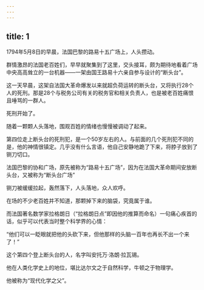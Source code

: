 ```yaml
---
---
---
```

title: 1
---



1794年5月8日的早晨，法国巴黎的路易十五广场上，人头攒动。

群情激昂的法国老百姓们，早早就聚集到了这里，交头接耳，颇为期待地看着广场中央高高耸立的一台机器——一架由国王路易十六亲自参与设计的“断头台”。

这一天早晨，这架自法国大革命爆发以来就超负荷运转的断头台，又将执行28个人的死刑。那是28个与税务公司有关的税务官和相关负责人，也是被老百姓痛恨且唾骂的一群人。

死刑开始了。

随着一颗颗人头落地，围观百姓的情绪也慢慢被调动了起来。

第四位走上断头台的死刑犯，是一个50岁左右的人。与前面的几个死刑犯不同的是，他的神情很镇定。几乎没有什么言语，他自己安静地跪了下来，将脖子放到了铡刀切口。

法国巴黎的协和广场，原先被称为“路易十五广场”，因为在法国大革命期间安放断头台，又被称为“断头台广场”



铡刀被缓缓拉起，轰然落下，人头落地，众人欢呼。

在场的不少老百姓并不知道，那颗掉下来的脑袋，究竟属于谁。

而法国著名数学家拉格朗日（“拉格朗日点”即因他的推算而命名）一句痛心疾首的话，似乎可以代表当时整个科学界的心情：

“他们可以一眨眼就把他的头砍下来，但他那样的头脑一百年也再长不出一个来了！”

这个第四个登上断头台的人，名字叫安托万·洛朗·拉瓦锡。

他在人类化学史上的地位，堪比达尔文之于自然科学，牛顿之于物理学。

他被称为“现代化学之父”。